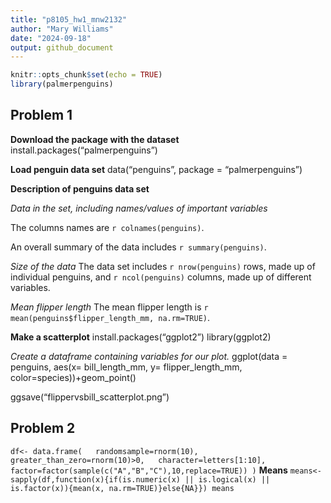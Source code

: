 ```yaml
---
title: "p8105_hw1_mnw2132"
author: "Mary Williams"
date: "2024-09-18"
output: github_document
---
```


```r
knitr::opts_chunk$set(echo = TRUE)
library(palmerpenguins)
```

## Problem 1 
**Download the package with the dataset**
install.packages("palmerpenguins")

**Load penguin data set**
data("penguins", package = "palmerpenguins")

**Description of penguins data set**

*Data in the set, including names/values of important variables*

The columns names are `r colnames(penguins)`.

An overall summary of the data includes `r summary(penguins)`.

*Size of the data*
The data set includes `r nrow(penguins)` rows, made up of individual penguins, and `r ncol(penguins)` columns, made up of different variables. 

*Mean flipper length*
The mean flipper length is `r mean(penguins$flipper_length_mm, na.rm=TRUE)`.

**Make a scatterplot**
install.packages("ggplot2")
library(ggplot2)

*Create a dataframe containing variables for our plot.*
ggplot(data = penguins, aes(x= bill_length_mm, y= flipper_length_mm, color=species))+geom_point()

ggsave("flippervsbill_scatterplot.png")

## Problem 2
`df<- data.frame(
  randomsample=rnorm(10),
  greater_than_zero=rnorm(10)>0,
  character=letters[1:10],
  factor=factor(sample(c("A","B","C"),10,replace=TRUE))
)`
**Means**
`means<-sapply(df,function(x){if(is.numeric(x) || is.logical(x) || is.factor(x)){mean(x, na.rm=TRUE)}else{NA}})
means`

